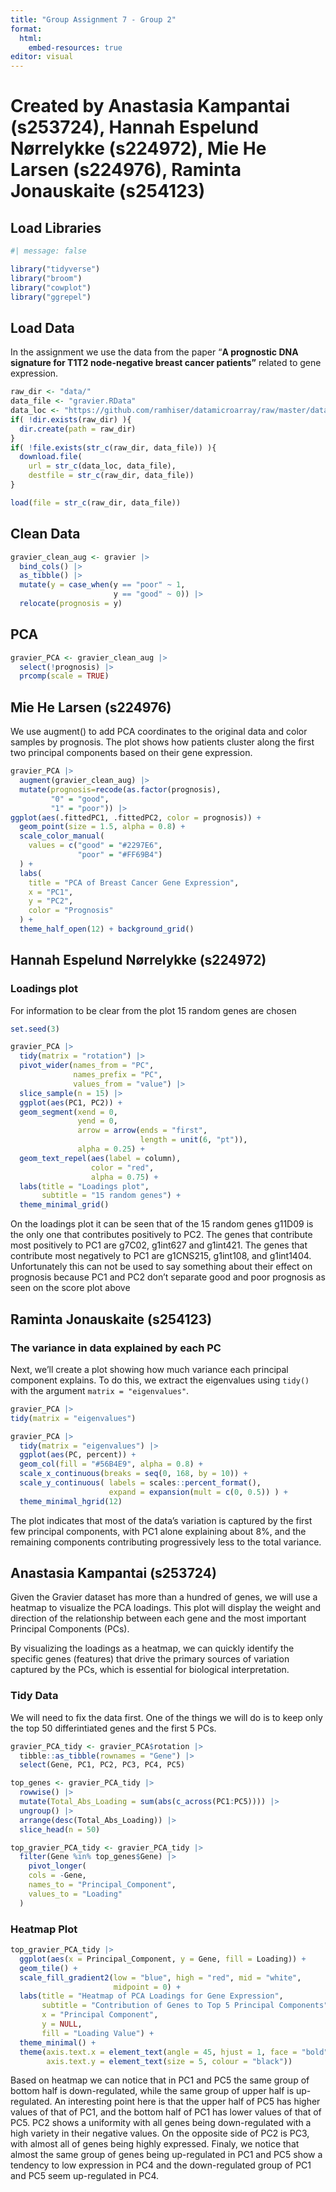 ```yaml
---
title: "Group Assignment 7 - Group 2"
format:
  html:
    embed-resources: true
editor: visual
---
```


# **Created by Anastasia Kampantai (s253724), Hannah Espelund Nørrelykke (s224972), Mie He Larsen (s224976), Raminta Jonauskaite (s254123)**

## Load Libraries

```r
#| message: false

library("tidyverse")
library("broom")
library("cowplot")
library("ggrepel")
```

## Load Data

In the assignment we use the data from the paper "**A prognostic DNA signature for T1T2 node-negative breast cancer patients"** related to gene expression.

```r
raw_dir <- "data/"
data_file <- "gravier.RData"
data_loc <- "https://github.com/ramhiser/datamicroarray/raw/master/data/"
if( !dir.exists(raw_dir) ){
  dir.create(path = raw_dir)
}
if( !file.exists(str_c(raw_dir, data_file)) ){
  download.file(
    url = str_c(data_loc, data_file),
    destfile = str_c(raw_dir, data_file))
}

load(file = str_c(raw_dir, data_file))
```

## Clean Data

```r
gravier_clean_aug <- gravier |>
  bind_cols() |>
  as_tibble() |> 
  mutate(y = case_when(y == "poor" ~ 1,
                       y == "good" ~ 0)) |> 
  relocate(prognosis = y)
```

## PCA

```r
gravier_PCA <- gravier_clean_aug |> 
  select(!prognosis) |> 
  prcomp(scale = TRUE)
```

## **Mie He Larsen (s224976)**

We use augment() to add PCA coordinates to the original data and color samples by prognosis. The plot shows how patients cluster along the first two principal components based on their gene expression.

```r
gravier_PCA |> 
  augment(gravier_clean_aug) |>
  mutate(prognosis=recode(as.factor(prognosis),
         "0" = "good",
         "1" = "poor")) |>
ggplot(aes(.fittedPC1, .fittedPC2, color = prognosis)) + 
  geom_point(size = 1.5, alpha = 0.8) +
  scale_color_manual(
    values = c("good" = "#2297E6", 
               "poor" = "#FF69B4") 
  ) +
  labs(
    title = "PCA of Breast Cancer Gene Expression",
    x = "PC1",
    y = "PC2",
    color = "Prognosis"
  ) +
  theme_half_open(12) + background_grid()

```

## **Hannah Espelund Nørrelykke (s224972)**

### Loadings plot

For information to be clear from the plot 15 random genes are chosen

```r
set.seed(3)

gravier_PCA |> 
  tidy(matrix = "rotation") |> 
  pivot_wider(names_from = "PC", 
              names_prefix = "PC", 
              values_from = "value") |>
  slice_sample(n = 15) |> 
  ggplot(aes(PC1, PC2)) +
  geom_segment(xend = 0,
               yend = 0,
               arrow = arrow(ends = "first",
                             length = unit(6, "pt")),
               alpha = 0.25) +
  geom_text_repel(aes(label = column),
                  color = "red",
                  alpha = 0.75) +
  labs(title = "Loadings plot",
       subtitle = "15 random genes") +
  theme_minimal_grid()
```

On the loadings plot it can be seen that of the 15 random genes g11D09 is the only one that contributes positively to PC2. The genes that contribute most positively to PC1 are g7C02, g1int627 and g1int421. The genes that contribute most negatively to PC1 are g1CNS215, g1int108, and g1int1404. Unfortunately this can not be used to say something about their effect on prognosis because PC1 and PC2 don't separate good and poor prognosis as seen on the score plot above

## **Raminta Jonauskaite (s254123)**

### The variance in data explained by each PC

Next, we’ll create a plot showing how much variance each principal component explains. To do this, we extract the eigenvalues using `tidy()` with the argument `matrix = "eigenvalues"`.

```r
gravier_PCA |> 
tidy(matrix = "eigenvalues")
```

```r
gravier_PCA |> 
  tidy(matrix = "eigenvalues") |> 
  ggplot(aes(PC, percent)) + 
  geom_col(fill = "#56B4E9", alpha = 0.8) + 
  scale_x_continuous(breaks = seq(0, 168, by = 10)) + 
  scale_y_continuous( labels = scales::percent_format(), 
                      expand = expansion(mult = c(0, 0.5)) ) + 
  theme_minimal_hgrid(12)
```

The plot indicates that most of the data’s variation is captured by the first few principal components, with PC1 alone explaining about 8%, and the remaining components contributing progressively less to the total variance.

## **Anastasia Kampantai (s253724)**

Given the Gravier dataset has more than a hundred of genes, we will use a heatmap to visualize the PCA loadings. This plot will display the weight and direction of the relationship between each gene and the most important Principal Components (PCs).

By visualizing the loadings as a heatmap, we can quickly identify the specific genes (features) that drive the primary sources of variation captured by the PCs, which is essential for biological interpretation.

### Tidy Data

We will need to fix the data first. One of the things we will do is to keep only the top 50 differintiated genes and the first 5 PCs.

```r
gravier_PCA_tidy <- gravier_PCA$rotation |>
  tibble::as_tibble(rownames = "Gene") |>
  select(Gene, PC1, PC2, PC3, PC4, PC5)

top_genes <- gravier_PCA_tidy |>
  rowwise() |>
  mutate(Total_Abs_Loading = sum(abs(c_across(PC1:PC5)))) |>
  ungroup() |>
  arrange(desc(Total_Abs_Loading)) |>
  slice_head(n = 50)

top_gravier_PCA_tidy <- gravier_PCA_tidy |>
  filter(Gene %in% top_genes$Gene) |> 
    pivot_longer(
    cols = -Gene,
    names_to = "Principal_Component",
    values_to = "Loading"
  )
```

### Heatmap Plot

```r
top_gravier_PCA_tidy |> 
  ggplot(aes(x = Principal_Component, y = Gene, fill = Loading)) +
  geom_tile() +
  scale_fill_gradient2(low = "blue", high = "red", mid = "white", 
                       midpoint = 0) +
  labs(title = "Heatmap of PCA Loadings for Gene Expression",
       subtitle = "Contribution of Genes to Top 5 Principal Components",
       x = "Principal Component", 
       y = NULL,
       fill = "Loading Value") +
  theme_minimal() +
  theme(axis.text.x = element_text(angle = 45, hjust = 1, face = "bold"),
        axis.text.y = element_text(size = 5, colour = "black"))
```

Based on heatmap we can notice that in PC1 and PC5 the same group of bottom half is down-regulated, while the same group of upper half is up-regulated. An interesting point here is that the upper half of PC5 has higher values of that of PC1, and the bottom half of PC1 has lower values of that of PC5. PC2 shows a uniformity with all genes being down-regulated with a high variety in their negative values. On the opposite side of PC2 is PC3, with almost all of genes being highly expressed. Finaly, we notice that almost the same group of genes being up-regulated in PC1 and PC5 show a tendency to low expression in PC4 and the down-regulated group of PC1 and PC5 seem up-regulated in PC4.

